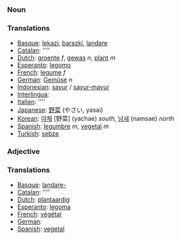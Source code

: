 ===Noun===

===Translations===

*[[Basque]]: [[lekazi]], [[barazki]], [[landare]]
*[[Catalan]]: [[]] ''''
*[[Dutch]]: [[groente]] ''f'', [[gewas]] ''n'', [[plant]] ''m''
*[[Esperanto]]: [[legomo]]
*[[French]]: [[legume]] ''f''
*[[German]]: [[Gemüse]] ''n''
*[[Indonesian]]: [[sayur]] / [[sayur-mayur]]
*[[Interlingua]]: [[]]
*[[Italian]]: [[]] ''''
*[[Japanese]]: [[野菜]] (やさい, yasai)
*[[Korean]]: [[야채]] [野菜] (yachae) ''south'', [[남새]] (namsae) ''north''
*[[Spanish]]: [[legumbre]] ''m'', [[vegetal]] ''m''
*[[Turkish]]: [[sebze]]

===Adjective===

===Translations===

*[[Basque]]: [[landare-]]
*[[Catalan]]: [[]] ''''
*[[Dutch]]: [[plantaardig]]
*[[Esperanto]]: [[legoma]]
*[[French]]: [[végétal]]
*[[German]]: [[]]
*[[Spanish]]: [[vegetal]]